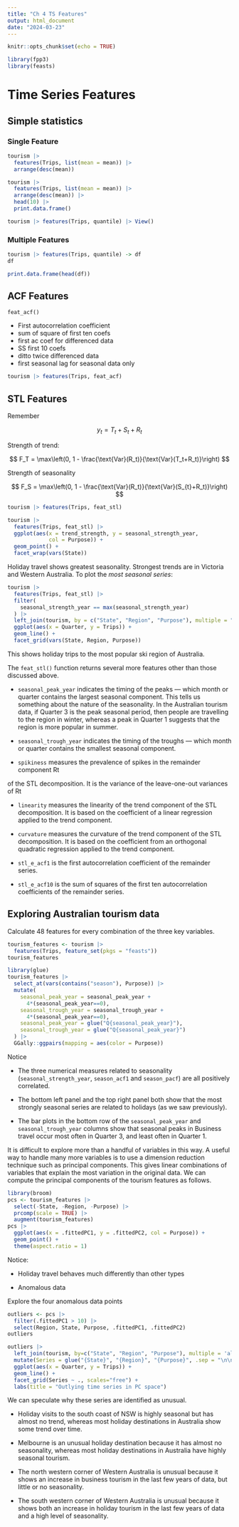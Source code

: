 ```yaml
---
title: "Ch 4 TS Features"
output: html_document
date: "2024-03-23"
---
```


```r
knitr::opts_chunk$set(echo = TRUE)
```

```r
library(fpp3)
library(feasts)

```

# Time Series Features

## Simple statistics

### Single Feature

```r
tourism |>
  features(Trips, list(mean = mean)) |>
  arrange(desc(mean))
```

```r
tourism |>
  features(Trips, list(mean = mean)) |>
  arrange(desc(mean)) |>
  head(10) |>
  print.data.frame()
```

```r
tourism |> features(Trips, quantile) |> View()
```

### Multiple Features

```r
tourism |> features(Trips, quantile) -> df
df
```

```r
print.data.frame(head(df))
```

## ACF Features

`feat_acf()`

-   First autocorrelation coefficient
-   sum of square of first ten coefs
-   first ac coef for differenced data
-   SS first 10 coefs
-   ditto twice differenced data
-   first seasonal lag for seasonal data only

```r
tourism |> features(Trips, feat_acf)
```

## STL Features

Remember

$$
y_t = T_t + S_{t} + R_t
$$

Strength of trend:

$$
F_T = \max\left(0, 1 - \frac{\text{Var}(R_t)}{\text{Var}(T_t+R_t)}\right)
$$

Strength of seasonality

$$
F_S = \max\left(0, 1 - \frac{\text{Var}(R_t)}{\text{Var}(S_{t}+R_t)}\right)
$$

```r
tourism |> features(Trips, feat_stl)
```

```r
tourism |>
  features(Trips, feat_stl) |>
  ggplot(aes(x = trend_strength, y = seasonal_strength_year,
             col = Purpose)) +
  geom_point() +
  facet_wrap(vars(State))
```

Holiday travel shows greatest seasonality. Strongest trends are in Victoria and Western Australia. To plot the *most seasonal series*:

```r
tourism |>
  features(Trips, feat_stl) |>
  filter(
    seasonal_strength_year == max(seasonal_strength_year)
  ) |>
  left_join(tourism, by = c("State", "Region", "Purpose"), multiple = "all") |>
  ggplot(aes(x = Quarter, y = Trips)) +
  geom_line() +
  facet_grid(vars(State, Region, Purpose))
```

This shows holiday trips to the most popular ski region of Australia.

The `feat_stl()` function returns several more features other than those discussed above.

-   `seasonal_peak_year` indicates the timing of the peaks —
    which month or quarter contains the largest seasonal component. This
    tells us something about the nature of the seasonality. In the
    Australian tourism data, if Quarter 3 is the peak seasonal period, then
    people are travelling to the region in winter, whereas a peak in Quarter
    1 suggests that the region is more popular in summer.

-   `seasonal_trough_year` indicates the timing of the troughs — which month or quarter contains the smallest seasonal component.

-   `spikiness` measures the prevalence of spikes in the remainder component Rt

of the STL decomposition. It is the variance of the leave-one-out variances of Rt

-   `linearity` measures the linearity of the trend component
    of the STL decomposition. It is based on the coefficient of a linear
    regression applied to the trend component.

-   `curvature` measures the curvature of the trend component
    of the STL decomposition. It is based on the coefficient from an
    orthogonal quadratic regression applied to the trend component.

-   `stl_e_acf1` is the first autocorrelation coefficient of the remainder series.

-   `stl_e_acf10` is the sum of squares of the first ten autocorrelation coefficients of the remainder series.

## Exploring Australian tourism data

Calculate 48 features for every combination of the three key variables.

```r
tourism_features <- tourism |>
  features(Trips, feature_set(pkgs = "feasts"))
tourism_features
```

```r
library(glue)
tourism_features |>
  select_at(vars(contains("season"), Purpose)) |>
  mutate(
    seasonal_peak_year = seasonal_peak_year +
      4*(seasonal_peak_year==0),
    seasonal_trough_year = seasonal_trough_year +
      4*(seasonal_peak_year==0),
    seasonal_peak_year = glue("Q{seasonal_peak_year}"),
    seasonal_trough_year = glue("Q{seasonal_peak_year}")
  ) |>
  GGally::ggpairs(mapping = aes(color = Purpose))
```

Notice

-   The three numerical measures related to seasonality (`seasonal_strength_year`, `season_acf1` and `season_pacf`) are all positively correlated.

-   The bottom left panel and the top right panel both show that the
    most strongly seasonal series are related to holidays (as we saw
    previously).

-   The bar plots in the bottom row of the `seasonal_peak_year` and `seasonal_trough_year` columns show that seasonal peaks in Business travel occur most often in Quarter 3, and least often in Quarter 1.

It is difficult to explore more than a handful of variables in this way. A useful way to handle many more variables is to use a dimension reduction technique such as principal components. This gives linear combinations of variables that explain the most variation in the original data. We can compute the principal components of the tourism features as follows.

```r
library(broom)
pcs <- tourism_features |>
  select(-State, -Region, -Purpose) |>
  prcomp(scale = TRUE) |>
  augment(tourism_features)
pcs |>
  ggplot(aes(x = .fittedPC1, y = .fittedPC2, col = Purpose)) +
  geom_point() +
  theme(aspect.ratio = 1)
```

Notice:

-   Holiday travel behaves much differently than other types

-   Anomalous data

Explore the four anomalous data points

```r
outliers <- pcs |>
  filter(.fittedPC1 > 10) |>
  select(Region, State, Purpose, .fittedPC1, .fittedPC2)
outliers
```

```r
outliers |>
  left_join(tourism, by=c("State", "Region", "Purpose"), multiple = 'all') |>
  mutate(Series = glue("{State}", "{Region}", "{Purpose}", .sep = "\n\n")) |>
  ggplot(aes(x = Quarter, y = Trips)) +
  geom_line() +
  facet_grid(Series ~ ., scales="free") +
  labs(title = "Outlying time series in PC space")
```

We can speculate why these series are identified as unusual.

-   Holiday visits to the south coast of NSW is highly seasonal but has
    almost no trend, whereas most holiday destinations in Australia show
    some trend over time.

-   Melbourne is an unusual holiday destination because it has almost no
    seasonality, whereas most holiday destinations in Australia have highly
    seasonal tourism.

-   The north western corner of Western Australia is unusual because it
    shows an increase in business tourism in the last few years of data, but
    little or no seasonality.

-   The south western corner of Western Australia is unusual because it
    shows both an increase in holiday tourism in the last few years of data
    and a high level of seasonality.
